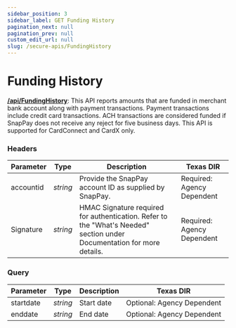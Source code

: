 ```yaml
---
sidebar_position: 3
sidebar_label: GET Funding History
pagination_next: null
pagination_prev: null
custom_edit_url: null
slug: /secure-apis/FundingHistory
---
```


# Funding History


**[<ApiBadge type="get" /> /api/FundingHistory](https://developer.fiserv.com/product/SnapPay/api/?type=get&path=/api/FundingHistory&branch=main&version=3.0.1)**: This API reports amounts that are funded in merchant bank account along with payment transactions. Payment transactions include credit card transactions. ACH transactions are considered funded if SnapPay does not receive any reject for five business days. This API is supported for CardConnect and CardX only.

### Headers

| Parameter | Type | Description | Texas DIR |
|---|---|---|---|
| accountid | *string* | Provide the SnapPay account ID as supplied by SnapPay. | Required: Agency Dependent |
| Signature | *string* | HMAC Signature required for authentication. Refer to the "What's Needed" section under Documentation for more details. | Required: Agency Dependent |


### Query

| Parameter | Type | Description | Texas DIR |
|---|---|---|---|
| startdate | *string* | Start date | Optional: Agency Dependent |
| enddate | *string* | End date | Optional: Agency Dependent |